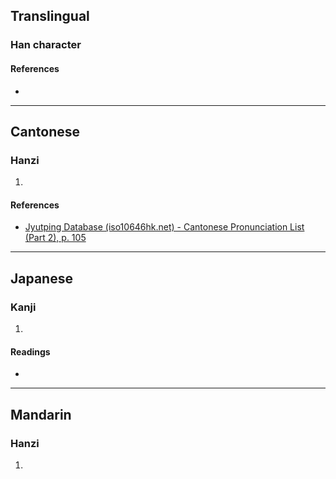 {{character info}}
==Translingual==

===Han character===
{{Han char|rn=60|rad=彳|as=08|sn=11|four=23291|canj=HOJMF|ids=⿰彳宗}}

====References====
* {{Han ref|kx=0367.300|dkj=10136|dj=0691.150|hdz=20831.110|uh=5F96|ud=24470|bh=D54F|bd=54607}}

----

==Cantonese==

===Hanzi===
{{yue-hanzi|jyut=[[cung4]]|y=chung4}}

# {{rfdef|yue|sort=彳08}}

====References====
* [http://www.iso10646hk.net/jp/document/download.jsp Jyutping Database (iso10646hk.net) - Cantonese Pronunciation List (Part 2), p. 105]

----

==Japanese==

===Kanji===
{{ja-kanji|grade=|rs=彳08}}

# {{rfdef|ja|sort=彳08}}

====Readings====
* {{ja-readings|on=[[そう]] (sō), [[す]] (su)|kun=[[やすらか]] (yasuraka)}}

----

==Mandarin==

===Hanzi===
{{cmn-hanzi|pin=[[cóng]] ([[cong2]]), [[de]] ([[de5]]), [[děi]] ([[dei3]])|wg=ts'ung<sup>2</sup>, te<sup>5</sup>, *<sup>3</sup>}}

# {{rfdef|cmn|sort=彳08}}